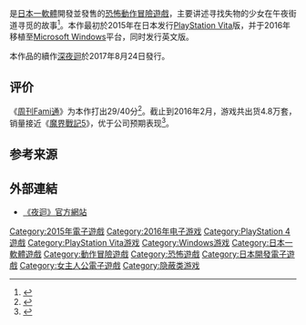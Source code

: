 {{Expand Japanese|topic=vg|time=2016-05-10T14:55:55+00:00}}
{{NoteTA
| G1 = Games
}}
{{Infobox VG
| title = 夜迴
| english = Yomawari: Night Alone
| japanese = 夜廻
| genre = [[動作冒險遊戲|動作冒險]]、[[恐怖游戏|恐怖]]
| platform = [[PlayStation_Vita|PlayStation Vita]]<br />[[Microsoft_Windows|Microsoft Windows]]
| image = 夜迴.jpg
| developer = [[日本一软件|日本一软件]]
| publisher = 日本一软件
| modes = [[单人电子游戏|单人]]
| released = '''PlayStation Vita'''{{vgrelease|JP|October 29, 2015|NA|October 25, 2016|EU|October 28, 2016}}'''Microsoft Windows'''{{vgrelease|NA|October 25, 2016|EU|October 28, 2016}}
}}
{{Vgname|夜迴|ja=夜廻}}是[[日本一軟體|日本一軟體]]開發並發售的[[恐怖遊戲|恐怖]][[動作冒險遊戲|動作冒險遊戲]]，主要讲述寻找失物的少女在午夜街道寻觅的故事<ref>{{Cite web|date=2015-07-02|url=http://game.watch.impress.co.jp/docs/news/20150702_709040.html|title=夜闇を怖れる小さな子供の物語「夜廻」発売決定！|publisher=GAME Watch|accessdate=2015-11-08|archive-date=2016-05-08|archive-url=https://web.archive.org/web/20160508094333/http://game.watch.impress.co.jp/docs/news/20150702_709040.html|dead-url=no}}</ref>。本作最初於2015年在日本发行[[PlayStation_Vita|PlayStation Vita]]版，并于2016年移植至[[Microsoft_Windows|Microsoft Windows]]平台，同时发行英文版。

本作品的續作[[深夜迴|深夜迴]]於2017年8月24日發行。

==评价==
《[[Fami通|周刊Fami通]]》为本作打出29/40分<ref>{{Cite web |date= |url=http://www.famitsu.com/cominy/?m=pc&a=page_h_title&title_id=32493 |title=夜廻 まとめ [Vita] |work=ファミ通.com |accessdate=2016-03-13 |archive-date=2018-08-14 |archive-url=https://web.archive.org/web/20180814134852/https://www.famitsu.com/cominy/?m=pc&a=page_h_title&title_id=32493 |dead-url=no }}</ref>。截止到2016年2月，游戏共出货4.8万套，销量接近《[[魔界戰記5|魔界戰記5]]》，优于公司预期表现<ref name="fami20160201">{{Cite web |date=2016-02-01 |url=http://www.famitsu.com/news/201602/01097439.html |title=個性的な新規IP（知的財産）に挑戦し続ける……日本一ソフトウェア 代表取締役社長・新川宗平氏インタビュー【ゲームメーカー新時代戦略】(1/2) |work=ファミ通 |accessdate=2016-03-14 |archive-date=2021-02-03 |archive-url=https://web.archive.org/web/20210203120128/https://www.famitsu.com/news/201602/01097439.html |dead-url=no }}</ref>。

==参考来源==
{{reflist|30em}}

==外部連結==
*[http://nippon1.jp/consumer/yomawari/ 《夜迴》官方網站] {{Wayback|url=http://nippon1.jp/consumer/yomawari/ |date=20210101154434 }}

{{DEFAULTSORT:Yomawari}}
[[Category:2015年電子遊戲|Category:2015年電子遊戲]]
[[Category:2016年电子游戏|Category:2016年电子游戏]]
[[Category:PlayStation_4遊戲|Category:PlayStation 4遊戲]]
[[Category:PlayStation_Vita游戏|Category:PlayStation Vita游戏]]
[[Category:Windows游戏|Category:Windows游戏]]
[[Category:日本一軟體遊戲|Category:日本一軟體遊戲]]
[[Category:動作冒險遊戲|Category:動作冒險遊戲]]
[[Category:恐怖遊戲|Category:恐怖遊戲]]
[[Category:日本開發電子遊戲|Category:日本開發電子遊戲]]
[[Category:女主人公電子遊戲|Category:女主人公電子遊戲]]
[[Category:隐蔽类游戏|Category:隐蔽类游戏]]

{{action-adventure-videogame-stub}}